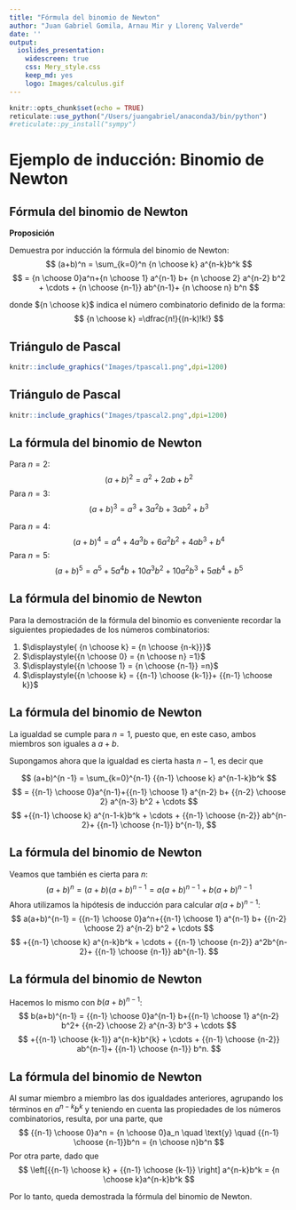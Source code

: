 ```yaml
---
title: "Fórmula del binomio de Newton"
author: "Juan Gabriel Gomila, Arnau Mir y Llorenç Valverde"
date: ''
output: 
  ioslides_presentation:
    widescreen: true
    css: Mery_style.css
    keep_md: yes
    logo: Images/calculus.gif
---
```


```r
knitr::opts_chunk$set(echo = TRUE)
reticulate::use_python("/Users/juangabriel/anaconda3/bin/python")
#reticulate::py_install("sympy")
```
# Ejemplo de inducción: Binomio de Newton

## Fórmula del binomio de Newton

<l class="prop"> **Proposición** </l>

Demuestra por inducción la  fórmula del binomio de Newton:
$$
(a+b)^n = \sum_{k=0}^n {n \choose k} a^{n-k}b^k 
$$
$$
= {n \choose 0}a^n+{n \choose 1} a^{n-1} b+ {n \choose 2} a^{n-2} b^2 + \cdots + {n \choose {n-1}} ab^{n-1}+ {n \choose n} b^n
$$
\vspace{.5cm}

donde  ${n \choose k}$ indica el número combinatorio definido de la forma:
$$
{n \choose k} =\dfrac{n!}{(n-k)!k!}
$$



## Triángulo de Pascal
<div class="center">
```r
knitr::include_graphics("Images/tpascal1.png",dpi=1200)
```
</div>



## Triángulo de Pascal
<div class="center">
```r
knitr::include_graphics("Images/tpascal2.png",dpi=1200)
```
</div>




## La fórmula del binomio de Newton

Para $n=2$:
$$
(a+b)^2 = a^2+2ab+b^2
$$
Para $n=3$:
$$
(a+b)^3 = a^3+3a^2b+3ab^2 + b^3
$$

Para $n=4$:
$$
(a+b)^4 = a^4+4a^3b+6a^2b^2+4ab^3+b^4
$$
Para $n=5$:
$$
(a+b)^5= a^5+5a^4b+10a^3b^2+10a^2b^3+5ab^4+b^5
$$


## La fórmula del binomio de Newton

Para la demostración de la fórmula del binomio es conveniente recordar la siguientes propiedades de los números combinatorios:

1. $\displaystyle{ {n \choose k} = {n \choose {n-k}}}$
2. $\displaystyle{{n \choose 0} = {n \choose n} =1}$
3. $\displaystyle{{n \choose 1} = {n \choose {n-1}} =n}$
4. $\displaystyle{{n \choose k} = {{n-1} \choose {k-1}}+ {{n-1} \choose k}}$


<!-- La demostración de estas propiedades tan sólo requiere manipulaciones algebraicas elementales. -->


## La fórmula del binomio de Newton

La igualdad se cumple para $n=1$, puesto que, en este caso, ambos miembros son iguales a $a+b$.

Supongamos ahora que la igualdad es cierta hasta $n-1$, es decir que

$$
(a+b)^{n -1} = \sum_{k=0}^{n-1} {{n-1} \choose k} a^{n-1-k}b^k
$$
$$
= {{n-1} \choose 0}a^{n-1}+{{n-1} \choose 1} a^{n-2} b+ {{n-2} \choose 2} a^{n-3} b^2 + \cdots
$$
$$
+{{n-1} \choose k} a^{n-1-k}b^k + \cdots + {{n-1} \choose {n-2}} ab^{n-2}+ {{n-1} \choose {n-1}} b^{n-1},
$$



## La fórmula del binomio de Newton

Veamos que también es cierta para $n$:
$$
(a+b)^n = (a+b) (a+b)^{n-1} = a(a+b)^{n-1}+b(a+b)^{n-1}
$$
Ahora utilizamos la hipótesis de inducción para calcular $a(a+b)^{n-1}$:
$$
a(a+b)^{n-1} = {{n-1} \choose 0}a^n+{{n-1} \choose 1} a^{n-1} b+ {{n-2} \choose 2} a^{n-2} b^2 + \cdots
$$
$$
+{{n-1} \choose k} a^{n-k}b^k + \cdots + {{n-1} \choose {n-2}} a^2b^{n-2}+ {{n-1} \choose {n-1}} ab^{n-1}.
$$


## La fórmula del binomio de Newton

Hacemos lo mismo con $b(a+b)^{n-1}$:
$$
b(a+b)^{n-1} = {{n-1} \choose 0}a^{n-1} b+{{n-1} \choose 1} a^{n-2} b^2+ {{n-2} \choose 2} a^{n-3} b^3 + \cdots
$$
$$
+{{n-1} \choose {k-1}} a^{n-k}b^{k} + \cdots + {{n-1} \choose {n-2}} ab^{n-1}+ {{n-1} \choose {n-1}} b^n.
$$


## La fórmula del binomio de Newton

Al sumar miembro a miembro las dos igualdades anteriores, agrupando los términos en $a^{n-k} b^k$ y teniendo en cuenta las propiedades de los números combinatorios, resulta, por una parte, que
$$
 {{n-1} \choose 0}a^n = {n \choose 0}a_n \quad \text{y} \quad  {{n-1} \choose {n-1}}b^n = {n \choose n}b^n
$$
Por otra parte, dado que
$$
\left[{{n-1} \choose k} + {{n-1} \choose {k-1}} \right] a^{n-k}b^k = {n \choose k}a^{n-k}b^k
$$

Por lo tanto, queda demostrada la fórmula del binomio de Newton.


